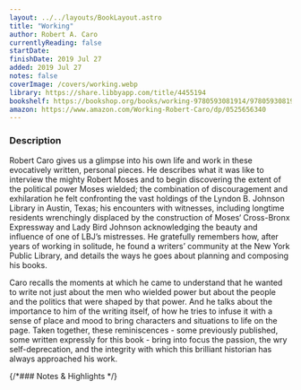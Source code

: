 ```yaml
---
layout: ../../layouts/BookLayout.astro
title: "Working"
author: Robert A. Caro
currentlyReading: false
startDate: 
finishDate: 2019 Jul 27
added: 2019 Jul 27
notes: false
coverImage: /covers/working.webp
library: https://share.libbyapp.com/title/4455194
bookshelf: https://bookshop.org/books/working-9780593081914/9780593081914
amazon: https://www.amazon.com/Working-Robert-Caro/dp/0525656340
---
```


<ReadingTime
  startDate  = {frontmatter.startDate}
  finishDate = {frontmatter.finishDate}
/>

### Description
Robert Caro gives us a glimpse into his own life and work in these evocatively written, personal pieces. He describes what it was like to interview the mighty Robert Moses and to begin discovering the extent of the political power Moses wielded; the combination of discouragement and exhilaration he felt confronting the vast holdings of the Lyndon B. Johnson Library in Austin, Texas; his encounters with witnesses, including longtime residents wrenchingly displaced by the construction of Moses‘ Cross-Bronx Expressway and Lady Bird Johnson acknowledging the beauty and influence of one of LBJ’s mistresses. He gratefully remembers how, after years of working in solitude, he found a writers’ community at the New York Public Library, and details the ways he goes about planning and composing his books.

Caro recalls the moments at which he came to understand that he wanted to write not just about the men who wielded power but about the people and the politics that were shaped by that power. And he talks about the importance to him of the writing itself, of how he tries to infuse it with a sense of place and mood to bring characters and situations to life on the page. Taken together, these reminiscences - some previously published, some written expressly for this book - bring into focus the passion, the wry self-deprecation, and the integrity with which this brilliant historian has always approached his work.

{/*### Notes & Highlights */}

<BuyBook
  library   = {frontmatter.library}
  bookshelf = {frontmatter.bookshelf}
  amazon    = {frontmatter.amazon}
/>
